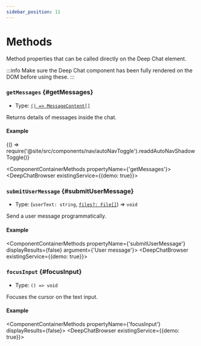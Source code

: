 ```yaml
---
sidebar_position: 11
---
```


# Methods

Method properties that can be called directly on the Deep Chat element.

:::info
Make sure the Deep Chat component has been fully rendered on the DOM before using these.
:::

### `getMessages` {#getMessages}

- Type: [`() => MessageContent[]`](HERE)

Returns details of messages inside the chat.

#### Example


<BrowserOnly>{() => require('@site/src/components/nav/autoNavToggle').readdAutoNavShadowToggle()}</BrowserOnly>

<ComponentContainerMethods propertyName={'getMessages'}>
  <DeepChatBrowser existingService={{demo: true}}></DeepChatBrowser>
</ComponentContainerMethods>

<LineBreak></LineBreak>

### `submitUserMessage` {#submitUserMessage}

- Type: (`userText: string`, [`files?: File[]`](HERE)) => `void`

Send a user message programmatically.

#### Example

<ComponentContainerMethods propertyName={'submitUserMessage'} displayResults={false} argument={'User message'}>
  <DeepChatBrowser existingService={{demo: true}}></DeepChatBrowser>
</ComponentContainerMethods>

<LineBreak></LineBreak>

### `focusInput` {#focusInput}

- Type: `() => void`

Focuses the cursor on the text input.

#### Example

<ComponentContainerMethods propertyName={'focusInput'} displayResults={false}>
  <DeepChatBrowser existingService={{demo: true}}></DeepChatBrowser>
</ComponentContainerMethods>

<LineBreak></LineBreak>
